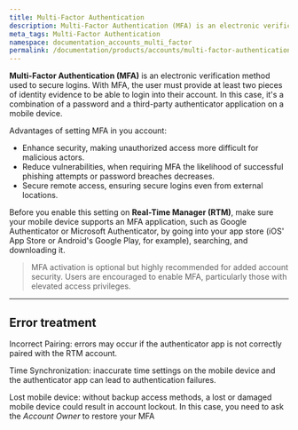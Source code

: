 ```yaml
---
title: Multi-Factor Authentication
description: Multi-Factor Authentication (MFA) is an electronic verification method used to secure logins.
meta_tags: Multi-Factor Authentication
namespace: documentation_accounts_multi_factor
permalink: /documentation/products/accounts/multi-factor-authentication/
---
```


**Multi-Factor Authentication (MFA)** is an electronic verification method used to secure logins. With MFA, the user must provide at least two pieces of identity evidence to be able to login into their account. In this case, it's a combination of a password and a third-party authenticator application on a mobile device.

Advantages of setting MFA in you account:
- Enhance security, making unauthorized access more difficult for malicious actors.
- Reduce vulnerabilities, when requiring MFA the likelihood of successful phishing attempts or password breaches decreases.
- Secure remote access, ensuring secure logins even from external locations.

Before you enable this setting on **Real-Time Manager (RTM)**, make sure your mobile device supports an MFA application, such as Google Authenticator or Microsoft Authenticator, by going into your app store (iOS' App Store or Android's Google Play, for example), searching, and downloading it.

> MFA activation is optional but highly recommended for added account security. Users are encouraged to enable MFA, particularly those with elevated access privileges.

---

## Error treatment

Incorrect Pairing: errors may occur if the authenticator app is not correctly paired with the RTM account.

Time Synchronization: inaccurate time settings on the mobile device and the authenticator app can lead to authentication failures.

Lost mobile device: without backup access methods, a lost or damaged mobile device could result in account lockout. In this case, you need to ask the _Account Owner_ to restore your MFA
